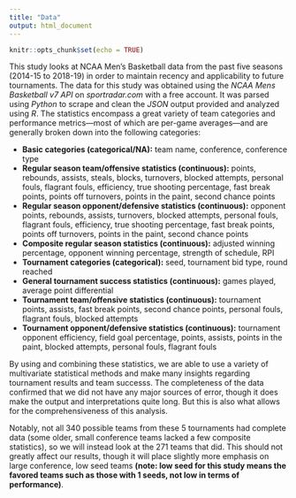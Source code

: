 ```yaml
---
title: "Data"
output: html_document
---
```


```r
knitr::opts_chunk$set(echo = TRUE)
```

This study looks at NCAA Men's Basketball data from the past five seasons (2014-15 to 2018-19) in order to maintain recency and applicability to future tournaments. The data for this study was obtained using the *NCAA Mens Basketball v7 API* on *sportradar.com* with a free account. It was parsed using *Python* to scrape and clean the *JSON* output provided and analyzed using *R*. The statistics encompass a great variety of team categories and performance metrics---most of which are per-game averages---and are generally broken down into the following categories:

  * **Basic categories (categorical/NA):** team name, conference, conference type
  * **Regular season team/offensive statistics (continuous):** points, rebounds, assists, steals, blocks, turnovers, blocked attempts, personal fouls, flagrant fouls, efficiency, true shooting percentage, fast break points, points off turnovers, points in the paint, second chance points 
  * **Regular season opponent/defensive statistics (continuous):** opponent points, rebounds, assists, turnovers, blocked attempts, personal fouls, flagrant fouls, efficiency, true shooting percentage, fast break points, points off turnovers, points in the paint, second chance points 
  * **Composite regular season statistics (continuous):** adjusted winning percentage, opponent winning percentage, strength of schedule, RPI
  * **Tournament categories (categorical):** seed, tournament bid type, round reached
  * **General tournament success statistics (continuous):** games played, average point differential
  * **Tournament team/offensive statistics (continuous):** tournament points, assists, fast break
  points, second chance points, personal fouls, flagrant fouls, blocked attempts
  * **Tournament opponent/defensive statistics (continuous):** tournament opponent efficiency, field goal
  percentage, points, assists, points in the paint, blocked attempts, personal fouls, flagrant fouls
  
By using and combining these statistics, we are able to use a variety of multivariate statistical methods and make many insights regarding tournament results and team successs. The completeness of the data confirmed that we did not have any major sources of error, though it does make the output and interpretations quite long. But this is also what allows for the comprehensiveness of this analysis.

Notably, not all 340 possible teams from these 5 tournaments had complete data (some older, small conference teams lacked a few composite statistics), so we will instead look at the 271 teams that did. This should not greatly affect our results, though it will place slightly more emphasis on large conference, low seed teams **(note: low seed for this study means the favored teams such as those with 1 seeds, not low in terms of performance)**.